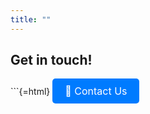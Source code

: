 ```yaml
---
title: ""
---
```


## Get in touch! 

```{=html}
<a href="mailto:wearableds@gmail.com" class="contact-button">📩 Contact Us</a>

<style>
  .contact-button {
    display: inline-block;
    padding: 10px 20px;
    font-size: 16px;
    color: #fff;
    background-color: #007bff;
    text-decoration: none;
    border-radius: 5px;
    transition: background-color 0.3s;
  }
  
  .contact-button:hover {
    background-color: #0056b3;
  }
</style>
